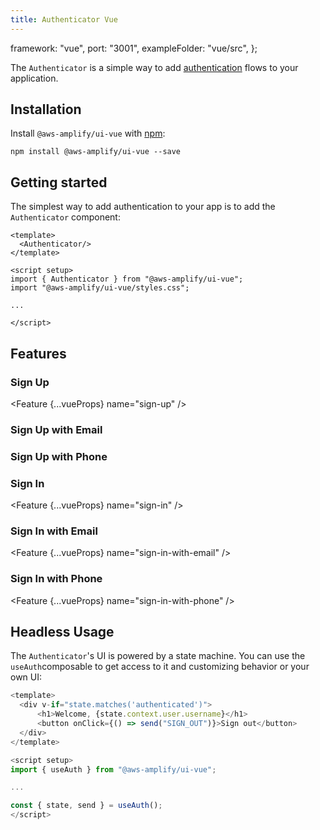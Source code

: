 ```yaml
---
title: Authenticator Vue
---
```



  framework: "vue",
  port: "3001",
  exampleFolder: "vue/src",
};

The `Authenticator` is a simple way to add [authentication](https://docs.amplify.aws/lib/auth/getting-started/q/platform/js)
flows to your application.

## Installation

Install `@aws-amplify/ui-vue` with [npm](https://www.npmjs.com/):

```shell
npm install @aws-amplify/ui-vue --save
```

## Getting started

The simplest way to add authentication to your app is to add the `Authenticator` component:

```js{1-3,6}
<template>
  <Authenticator/>
</template>

<script setup>
import { Authenticator } from "@aws-amplify/ui-vue";
import "@aws-amplify/ui-vue/styles.css";

...

</script>
```

## Features

### Sign Up

<Feature {...vueProps} name="sign-up" />

### Sign Up with Email

<Feature framework="vue" port="3001" name="sign-up-with-email" />

### Sign Up with Phone

<Feature framework="vue" port="3001" name="sign-up-with-phone" />

### Sign In

<Feature {...vueProps} name="sign-in" />

### Sign In with Email

<Feature {...vueProps} name="sign-in-with-email" />

### Sign In with Phone

<Feature {...vueProps} name="sign-in-with-phone" />

## Headless Usage

The `Authenticator`'s UI is powered by a state machine. You can use the `useAuth`composable
to get access to it and customizing behavior or your own UI:

```js
<template>
  <div v-if="state.matches('authenticated')">
      <h1>Welcome, {state.context.user.username}</h1>
      <button onClick={() => send("SIGN_OUT")}>Sign out</button>
  </div>
</template>

<script setup>
import { useAuth } from "@aws-amplify/ui-vue";

...

const { state, send } = useAuth();
</script>
```

<XStateInspector />
<Authenticator />
